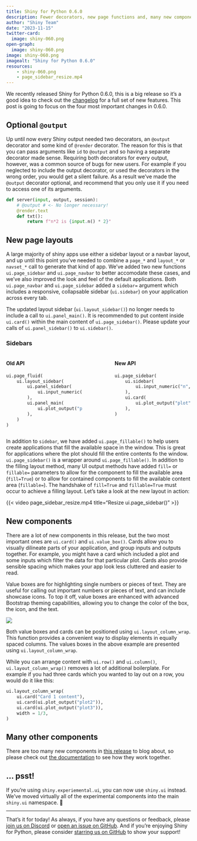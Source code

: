 ```yaml
---
title: Shiny for Python 0.6.0
description: Fewer decorators, new page functions and, many new components
author: "Shiny Team"
date: "2023-11-15"
twitter-card:
  image: shiny-060.png
open-graph:
  image: shiny-060.png
image: shiny-060.png
imagealt: "Shiny for Python 0.6.0"
resources:
    - shiny-060.png
    - page_sidebar_resize.mp4
---
```


We recently released Shiny for Python 0.6.0, this is a big release so it's a good idea to check out the [changelog](https://github.com/posit-dev/py-shiny/blob/main/CHANGELOG.md) for a full set of new features. This post is going to focus on the four most important changes in 0.6.0.

## Optional `@output`

Up until now every Shiny output needed two decorators, an `@output` decorator and some kind of `@render` decorator.
The reason for this is that you can pass arguments like `id` to `@output` and so having a separate decorator made sense.
Requiring both decorators for every output, however, was a common source of bugs for new users.
For example if you neglected to include the output decorator, or used the decorators in the wrong order, you would get a silent failure.
As a result we've made the `@output` decorator optional, and recommend that you only use it if you need to access one of its arguments.

```python
def server(input, output, session):
    # @output # <- No longer necessary!
    @render.text
    def txt():
        return f"n*2 is {input.n() * 2}"
```

## New page layouts

A large majority of shiny apps use either a sidebar layout or a navbar layout, and up until this point you've needed to combine a `page_*` and `layout_*` or `navset_*` call to generate that kind of app.
We've added two new functions `ui.page_sidebar` and `ui.page_navbar` to better accomodate these cases, and we've also improved the look and feel of the default applications.
Both `ui.page_navbar` and `ui.page_sidebar` added a `sidebar=` argument which includes a responsive, collapsable sidebar (`ui.sidebar`) on your application across every tab.

The updated layout sidebar (`ui.layout_sidebar()`) no longer needs to include a call to `ui.panel_main()`. It is recommended to put content inside `ui.card()` within the main content of `ui.page_sidebar()`. Please update your calls of `ui.panel_sidebar()` to `ui.sidebar()`.


### Sidebars

:::: {.columns .column-page-inset}

::: {.column width="45%"}

#### Old API
```python
ui.page_fluid(
    ui.layout_sidebar(
        ui.panel_sidebar(
            ui.input_numeric("n", "N", min=0, max=100, value=20),
        ),
        ui.panel_main(
            ui.plot_output("plot"),
        ),
    )
)
```
:::

::: {.column width="10%"}
:::

::: {.column width="45%"}

#### New API
```python
ui.page_sidebar(
    ui.sidebar(
        ui.input_numeric("n", "N", min=0, max=100, value=20),
    ),
    ui.card(
        ui.plot_output("plot"),
    ),
)
```
:::

::::

In addition to `sidebar`, we have added `ui.page_fillable()` to help users create applications that fill the available space in the window. This is great for applications where the plot should fill the entire contents fo the window. `ui.page_sidebar()` is a wrapper around `ui.page_fillable()`. In addition to the filling layout method, many UI output methods have added `fill=` or `fillable=` parameters to allow for the component to fill the available area (`fill=True`) or to allow for contained components to fill the available content area (`fillable=`). The handshake of `fill=True` and `fillable=True` must occur to achieve a filling layout.  Let's take a look at the new layout in action:


{{< video page_sidebar_resize.mp4
    title="Resize ui.page_sidebar()"
>}}



## New components

There are a lot of new components in this release, but the two most important ones are `ui.card()` and `ui.value_box()`.
Cards allow you to visually dilineate parts of your application, and group inputs and outputs together.
For example, you might have a card which included a plot and some inputs which filter the data for that particular plot.
Cards also provide sensible spacing which makes your app look less cluttered and easier to read.

Value boxes are for highlighting single numbers or pieces of text.
They are useful for calling out important numbers or pieces of text, and can include showcase icons.
To top it off, value boxes are enhanced with advanced Bootstrap theming capabilities, allowing you to change the color of the box, the icon, and the text.

::: {.column-page-inset}
![](model_monitoring.png){fig-alt="Page sidebar with a card and value boxes" .border .shadow-lg .mb-3}
:::

Both value boxes and cards can be positioned using `ui.layout_column_wrap`.
This function provides a convenient way to display elements in equally spaced columns.
The values boxes in the above example are presented using `ui.layout_column_wrap`.

While you can arrange content with `ui.row()` and `ui.column()`, `ui.layout_column_wrap()` removes a lot of additional boilerplate.
For example if you had three cards which you wanted to lay out on a row, you would do it like this:

```python
ui.layout_column_wrap(
    ui.card("Card 1 content"),
    ui.card(ui.plot_output("plot2")),
    ui.card(ui.plot_output("plot3")),
    width = 1/3,
)
```

## Many other components
There are too many new components in [this release](https://github.com/posit-dev/py-shiny/blob/v0.6.0/CHANGELOG.md#060---2023-08-08) to blog about, so please check out [the documentation](https://shypy-test-center.netlify.app/py/api/) to see how they work together.

::: {.callout-tip}
## ... psst!
If you're using `shiny.experiemental.ui`, you can now use `shiny.ui` instead. We've moved virtually all of the experimental components into the main `shiny.ui` namespace. 🎉
:::


---

That's it for today! As always, if you have any questions or feedback, please [join us on Discord](https://discord.gg/yMGCamUMnS) or [open an issue on GitHub](https://github.com/posit-dev/py-shiny/issues/new). And if you're enjoying Shiny for Python, please consider [starring us on GitHub](https://github.com/posit-dev/py-shiny) to show your support!
